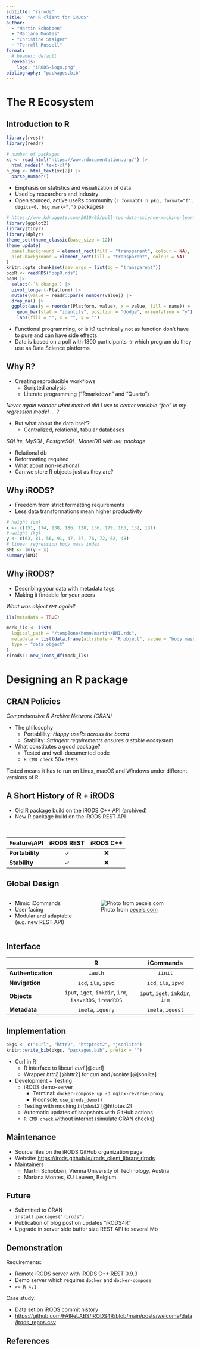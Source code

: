 ```yaml
---
subtitle: "rirods"
title:  "An R client for iRODS"
author: 
  - "Martin Schobben"
  - "Mariana Montes"
  - "Christine Staiger"
  - "Terrell Russell"
format:
  # beamer: default
  revealjs:
    logo: "iRODS-logo.png"
bibliography: "packages.bib"
---
```


# The R Ecosystem

## Introduction to R

```r
library(rvest)
library(readr)

# number of packages
xc <- read_html("https://www.rdocumentation.org/") |> 
  html_nodes(".text-xl") 
n_pkg <- html_text(xc[2]) |> 
  parse_number()
```

- Emphasis on statistics and visualization of data
- Used by researchers and industry
- Open sourced, active useRs community (`r formatC( n_pkg, format="f", digits=0, big.mark=",")` packages)
 

```r
# https://www.kdnuggets.com/2019/05/poll-top-data-science-machine-learning-platforms.html
library(ggplot2)
library(tidyr)
library(dplyr)
theme_set(theme_classic(base_size = 12))
theme_update(
  panel.background = element_rect(fill = "transparent", colour = NA),
  plot.background = element_rect(fill = "transparent", colour = NA)
)
knitr::opts_chunk$set(dev.args = list(bg = "transparent"))
popR <- readRDS("popR.rds") 
popR |> 
  select(-`% change`) |> 
  pivot_longer(-Platform) |> 
  mutate(value = readr::parse_number(value)) |> 
  drop_na() |> 
  ggplot(aes(y = reorder(Platform, value), x = value, fill = name)) +
    geom_bar(stat = "identity", position = "dodge", orientation = "y") +
    labs(fill = "", x = "", y = "")
``` 

:::{.notes}
- Functional programming, or is it? technically not as function don't have to pure and can have side effects
- Data is based on a poll with 1800 participants -> which program do they use as Data Science platforms
:::

## Why R?

  - Creating reproducible workflows
    - Scripted analysis
    - Literate programming ("Rmarkdown" and "Quarto")

*Never again wonder what method did I use to center variable "foo" in my regression model ... ?*

  - But what about the data itself?
    - Centralized, relational, tabular databases    

*SQLite, MySQL, PostgreSQL, MonetDB with `DBI` package*
    
:::{.notes}
  - Relational db
  - Reformatting required
  - What about non-relational
  - Can we store R objects just as they are?
:::

## Why iRODS?

  - Freedom from strict formatting requirements
  - Less data transformations mean higher productivity
  
```r
# height (cm)
x <- c(151, 174, 138, 186, 128, 136, 179, 163, 152, 131)
# weight (kg)
y <- c(63, 81, 56, 91, 47, 57, 76, 72, 62, 48)
# linear regression body mass index
BMI <- lm(y ~ x) 
summary(BMI)
```

## Why iRODS? {.scrollable}

- Describing your data with metadata tags
- Making it findable for your peers
  
*What was object `BMI` again?*

```r
ils(metadata = TRUE)
```


```r
mock_ils <- list(
  logical_path = "/tempZone/home/martin/BMI.rds",
  metadata = list(data.frame(attribute = "R object", value = "body mass index", units = "lm")), 
  type = "data_object"
)
rirods:::new_irods_df(mock_ils)
```

  
# Designing an R package

## CRAN Policies

*Comprehensive R Archive Network (CRAN)*    

- The philosophy    
  + Portablility: *Happy useRs across the board*
  + Stability: *Stringent requirements ensures a stable ecosystem*
- What constitutes a good package?
  + Tested and well-documented code
  + `R CMD check` 50+ tests

::: {.notes}
Tested means it has to run on Linux, macOS and Windows under different versions of R.
:::

## A Short History of R + iRODS

- Old R package build on the iRODS C++ API (archived)
- New R package build on the iRODS REST API

</br>

| Feature\\API    | iRODS REST   | iRODS C++   |
|-----------------|:------------:|:-----------:|
| **Portability** | &#x2713;     | &#x274c;    |
| **Stability**   | &#x2713;     | &#x274c;    |


## Global Design

:::: {.columns}

::: {.column width="40%"}
- Mimic iCommands
- User facing
- Modular and adaptable (e.g. new REST API)
:::

::: {.column width="60%"}
![Photo from [pexels.com](https://www.pexels.com)](pexels-pixabay-262488.jpg)
:::

::::

## Interface

|                     | R                                                        | iCommands                            |
|---------------------|:--------------------------------------------------------:|:------------------------------------:|
| **Authentication**  | `iauth`                                                  | `iinit`                              |
| **Navigation**      | `icd`, `ils`, `ipwd`                                     | `icd`, `ils`, `ipwd`                 |
| **Objects**         | `iput`, `iget`, `imkdir`, `irm`, `isaveRDS`, `ireadRDS`  | `iput`, `iget`, `imkdir`, `irm`      |
| **Metadata**        | `imeta`, `iquery`                                        | `imeta`, `iquest`                    |


## Implementation {.smaller}

```r
pkgs <- c("curl", "httr2", "httptest2", "jsonlite")
knitr::write_bib(pkgs, "packages.bib", prefix = "")
```

- Curl in R
  + R interface to libcurl *curl* [@curl]
  + Wrapper *httr2* [@httr2] for *curl* and *jsonlite* [@jsonlite]

- Development + Testing
  + iRODS demo-server 
    - Terminal: `docker-compose up -d nginx-reverse-proxy` 
    - R console: `use_irods_demo()`
  + Testing with mocking *httptest2*  [@httptest2]
  + Automatic updates of snapshots with GitHub actions
  + `R CMD check` without internet (simulate CRAN checks)

## Maintenance

  - Source files on the iRODS GitHub organization page
  - Website: [https://irods.github.io/irods_client_library_rirods](https://irods.github.io/irods_client_library_rirods)
  - Maintainers
    + Martin Schobben, Vienna University of Technology, Austria
    + Mariana Montes, KU Leuven, Belgium

## {background-iframe="https://irods.github.io/irods_client_library_rirods" background-interactive='true'}

## Future

- Submitted to CRAN    
  `install.packages("rirods")`
- Publication of blog post on updates "iRODS4R"
- Upgrade in server side buffer size REST API to several Mb

## Demonstration

Requirements:

- Remote iRODS server with iRODS C++ REST 0.9.3
- Demo server which requires `docker` and `docker-compose`
- `>= R 4.1`

Case study:

- Data set on iRODS commit history
- [https://github.com/FAIReLABS/iRODS4R/blob/main/posts/welcome/data/irods_repos.csv](https://github.com/FAIReLABS/iRODS4R/blob/main/posts/welcome/data/irods_repos.csv)

## References
